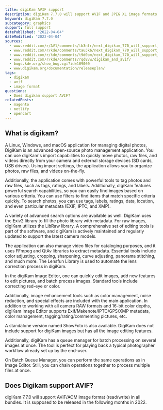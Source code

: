 ```yaml
---
title: digiKam AVIF support
description: digiKam 7.7.0 will support AVIF and JPEG XL image formats out of box in the original installers.
keyword: digiKam 7.7.0
subcategory: graphics
support: full support
datePublished: "2022-04-04"
dateModified: "2022-04-04"
sources:
  - www.reddit.com/r/AV1/comments/tb3nfr/next_digikam_770_will_support_avif_and_jpeg_xl/
  - www.reddit.com/r/kde/comments/tau3k6/next_digikam_770_will_support_avifaom_image/
  - www.reddit.com/r/kde/comments/t9d0pm/next_digikam_770_will_support_jpegxl_image_format/
  - www.reddit.com/r/kde/comments/rqd8vw/digikam_and_avif/
  - bugs.kde.org/show_bug.cgi?id=109060
  - www.digikam.org/documentation/releaseplan/
tags:
  - digikam
  - avif
  - image format
questions:
  - Does digikam support AVIF?
relatedPosts:
  - magento
  - netlify
  - opencart
---
```


## What is digikam?

A Linux, Windows, and macOS application for managing digital photos, DigiKam is an advanced open-source photo management application. You can use digiKam's import capabilities to quickly move photos, raw files, and videos directly from your camera and external storage devices (SD cards, USB drives). Using import settings, the application allows you to organize photos, raw files, and videos on-the-fly.

Additionally, the application comes with powerful tools to tag photos and raw files, such as tags, ratings, and labels. Additionally, digiKam features powerful search capabilities, so you can easily find images based on various criteria. You can use filters to find items that match specific criteria quickly. To search photos, you can use tags, labels, ratings, data, location, and even particular metadata (EXIF, IPTC, and XMP).

A variety of advanced search options are available as well. DigiKam uses the Exiv2 library to fill the photo library with metadata. For raw images, digiKam utilizes the LibRaw library. A comprehensive set of editing tools is part of the software, and digiKam is actively maintained and regularly updated to support the latest camera models.

The application can also manage video files for cataloging purposes, and it uses FFmpeg and QtAv libraries to extract metadata. Essential tools include color adjusting, cropping, sharpening, curve adjusting, panorama stitching, and much more. The Lensfun Library is used to automate the lens correction process in digiKam.

In the digiKam Image Editor, one can quickly edit images, add new features to edit pictures, and batch process images. Standard tools include correcting red-eye or color.

Additionally, image enhancement tools such as color management, noise reduction, and special effects are included with the main application. In addition to working with all camera RAW formats and 16-bit color depths, digiKam Image Editor supports Exif/Makenote/IPTC/GPS/XMP metadata, color management, tagging/rating/commenting pictures, etc.

A standalone version named ShowFoto is also available. DigiKam does not include support for digiKam images but has all the image editing features.

Additionally, digiKam has a queue manager for batch processing on several images at once. The tool is perfect for playing back a typical photographer workflow already set up by the end-user.

On Batch Queue Manager, you can perform the same operations as in Image Editor. Still, you can chain operations together to process multiple files at once.

## Does Digikam support AVIF?

digiKam 7.7.0 will support AVIF/AOM image format (read/write) in all bundles. It is supposed to be released in the following months in 2022.
